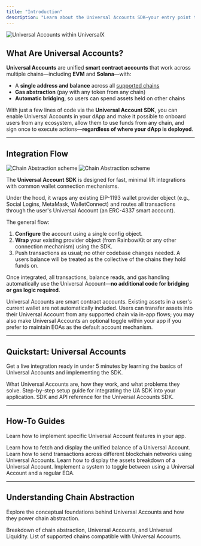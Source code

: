 ```yaml
---
title: "Introduction"
description: "Learn about the Universal Accounts SDK—your entry point to native chain abstraction."
---
```


![Universal Accounts within UniversalX](/images/v22.gif)

## What Are Universal Accounts?

**Universal Accounts** are unified **smart contract accounts** that work across multiple chains—including **EVM** and **Solana**—with:

- A **single address and balance** across all [supported chains](/universal-accounts/cha/chains)
- **Gas abstraction** (pay with any token from any chain)
- **Automatic bridging**, so users can spend assets held on other chains

With just a few lines of code via the **Universal Account SDK**, you can enable Universal Accounts in your dApp and make it possible to onboard users from any ecosystem, allow them to use funds from any chain, and sign once to execute actions—**regardless of where your dApp is deployed**.

---

## Integration Flow

<img
  className="block dark:hidden"
  src="./images/flow.png"
  alt="Chain Abstraction scheme"
/>
<img
  className="hidden dark:block"
  src="./images/flow.png"
  alt="Chain Abstraction scheme"
/>

The **Universal Account SDK** is designed for fast, minimal lift integrations with common wallet connection mechanisms. 

Under the hood, it wraps any existing EIP-1193 wallet provider object (e.g., Social Logins, MetaMask, WalletConnect) and routes all transactions through the user's Universal Account (an ERC-4337 smart account).

The general flow:
1. **Configure** the account using a single config object.
2. **Wrap** your existing provider object (from RainbowKit or any other connection mechanism) using the SDK.
3. Push transactions as usual; no other codebase changes needed. A users balance will be treated as the collective of the chains they hold funds on.

Once integrated, all transactions, balance reads, and gas handling automatically use the Universal Account—**no additional code for bridging or gas logic required**.

<Note>
Universal Accounts are smart contract accounts. Existing assets in a user's current wallet are not automatically included. Users can transfer assets into their Universal Account from any supported chain via in-app flows; you may also make Universal Accounts an optional toggle within your app if you prefer to maintain EOAs as the default account mechanism.
</Note>

---

## Quickstart: Universal Accounts

Get a live integration ready in under 5 minutes by learning the basics of Universal Accounts and implementing the SDK.

<CardGroup cols={3}>
  <Card title="Introduction to Universal Accounts" icon="user" href="/intro/universal-accounts">
    What Universal Accounts are, how they work, and what problems they solve.
  </Card>
  <Card title="Getting Started" icon="rocket" href="/guides/cha/web-quickstart">
    Step-by-step setup guide for integrating the UA SDK into your application.
  </Card>
  <Card title="UA SDK Reference" icon="code" href="/guides/universal-accounts/sdk-reference">
    SDK and API reference for the Universal Accounts SDK.
  </Card>
</CardGroup>

---

## How-To Guides

Learn how to implement specific Universal Account features in your app.

<CardGroup cols={1}>
  <Card title="How to Get Unified Balance" icon="dollar-sign" href="/guides/cha/how-to/balance">
    Learn how to fetch and display the unified balance of a Universal Account.
  </Card>
  <Card title="How to Send Cross-Chain Transactions" icon="paper-plane-top" href="/guides/cha/how-to/transactions">
    Learn how to send transactions across different blockchain networks using Universal Accounts.
  </Card>
  <Card title="How to display the assets breakdown" icon="paper-plane-top" href="/guides/cha/how-to/balance-breakdown">
    Learn how to display the assets breakdown of a Universal Account.
  </Card>
  <Card title="How to toggle Universal Accounts on and off" icon="paper-plane-top" href="/guides/cha/how-to/toggle">
    Implement a system to toggle between using a Universal Account and a regular EOA.
  </Card>
</CardGroup>

---

## Understanding Chain Abstraction

Explore the conceptual foundations behind Universal Accounts and how they power chain abstraction.

<CardGroup cols={1}>
  <Card title="What is Chain Abstraction?" icon="layer-group" href="/intro/what-is-cha">
    Breakdown of chain abstraction, Universal Accounts, and Universal Liquidity.
  </Card>
  <Card title="Supported Chains" icon="network-wired" href="/universal-accounts/cha/chains">
    List of supported chains compatible with Universal Accounts.
  </Card>
</CardGroup>
